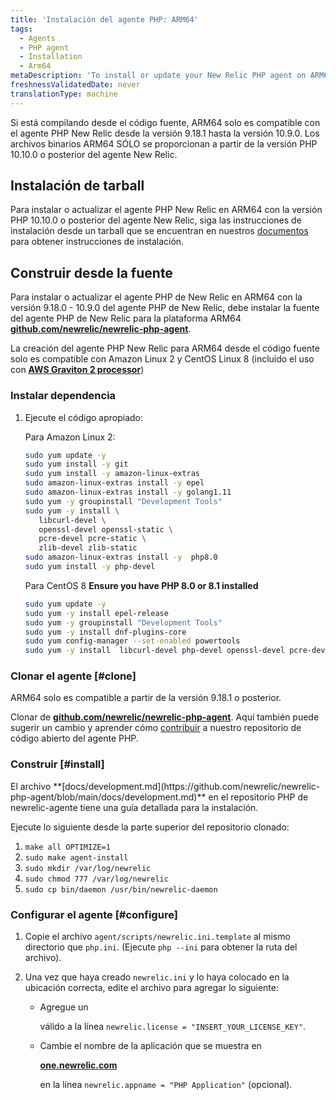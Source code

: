 ```yaml
---
title: 'Instalación del agente PHP: ARM64'
tags:
  - Agents
  - PHP agent
  - Installation
  - Arm64
metaDescription: 'To install or update your New Relic PHP agent on ARM64, start here.'
freshnessValidatedDate: never
translationType: machine
---
```


<Callout variant="important">
  Si está compilando desde el código fuente, ARM64 solo es compatible con el agente PHP New Relic desde la versión 9.18.1 hasta la versión 10.9.0. Los archivos binarios ARM64 SÓLO se proporcionan a partir de la versión PHP 10.10.0 o posterior del agente New Relic.
</Callout>

## Instalación de tarball

Para instalar o actualizar el agente PHP New Relic en ARM64 con la versión PHP 10.10.0 o posterior del agente New Relic, siga las instrucciones de instalación desde un tarball que se encuentran en nuestros [documentos](/docs/apm/agents/php-agent/installation/php-agent-installation-overview/#install-tar) para obtener instrucciones de instalación.

## Construir desde la fuente

Para instalar o actualizar el agente PHP de New Relic en ARM64 con la versión 9.18.0 - 10.9.0 del agente PHP de New Relic, debe instalar la fuente del agente PHP de New Relic para la plataforma ARM64 <DoNotTranslate>**[github.com/newrelic/newrelic-php-agent](https://github.com/newrelic/newrelic-php-agent)**</DoNotTranslate>.

La creación del agente PHP New Relic para ARM64 desde el código fuente solo es compatible con Amazon Linux 2 y CentOS Linux 8 (incluido el uso con <DoNotTranslate>**[AWS Graviton 2 processor](https://aws.amazon.com/ec2/graviton/)**</DoNotTranslate>)

### Instalar dependencia

1. Ejecute el código apropiado:

   Para Amazon Linux 2:

   ```bash
   sudo yum update -y
   sudo yum install -y git 
   sudo yum install -y amazon-linux-extras
   sudo amazon-linux-extras install -y epel
   sudo amazon-linux-extras install -y golang1.11
   sudo yum -y groupinstall "Development Tools"
   sudo yum -y install \
      libcurl-devel \
      openssl-devel openssl-static \
      pcre-devel pcre-static \
      zlib-devel zlib-static
   sudo amazon-linux-extras install -y  php8.0
   sudo yum install -y php-devel
   ```

   Para CentOS 8 <DoNotTranslate>**Ensure you have PHP 8.0 or 8.1 installed**</DoNotTranslate>

   ```bash
   sudo yum update -y
   sudo yum -y install epel-release
   sudo yum -y groupinstall "Development Tools"
   sudo yum -y install dnf-plugins-core
   sudo yum config-manager --set-enabled powertools
   sudo yum -y install  libcurl-devel php-devel openssl-devel pcre-devel pcre-static zlib-devel zlib-static golang
   ```

### Clonar el agente [#clone]

<Callout variant="important">
  ARM64 solo es compatible a partir de la versión 9.18.1 o posterior.
</Callout>

Clonar de <DoNotTranslate>**[github.com/newrelic/newrelic-php-agent](https://github.com/newrelic/newrelic-php-agent)**</DoNotTranslate>. Aquí también puede sugerir un cambio y aprender cómo [contribuir](https://github.com/newrelic/newrelic-php-agent/issues) a nuestro repositorio de código abierto del agente PHP.

### Construir [#install]

<Callout variant="tip">
  El archivo <DoNotTranslate>**[docs/development.md](https://github.com/newrelic/newrelic-php-agent/blob/main/docs/development.md)**</DoNotTranslate> en el repositorio PHP de newrelic-agente tiene una guía detallada para la instalación.
</Callout>

Ejecute lo siguiente desde la parte superior del repositorio clonado:

1. `make all OPTIMIZE=1`
2. `sudo make agent-install`
3. `sudo mkdir /var/log/newrelic`
4. `sudo chmod 777 /var/log/newrelic`
5. `sudo cp bin/daemon /usr/bin/newrelic-daemon`

### Configurar el agente [#configure]

1. Copie el archivo `agent/scripts/newrelic.ini.template` al mismo directorio que `php.ini`. (Ejecute `php --ini` para obtener la ruta del archivo).

2. Una vez que haya creado `newrelic.ini` y lo haya colocado en la ubicación correcta, edite el archivo para agregar lo siguiente:

   * Agregue un

     <InlinePopover type="licenseKey"/>

     válido a la línea `newrelic.license = "INSERT_YOUR_LICENSE_KEY"`.

   * Cambie el nombre de la aplicación que se muestra en

     <DoNotTranslate>**[one.newrelic.com](https://one.newrelic.com/all-capabilities)**</DoNotTranslate>

     en la línea `newrelic.appname = "PHP Application"` (opcional).

<InstallFeedback/>